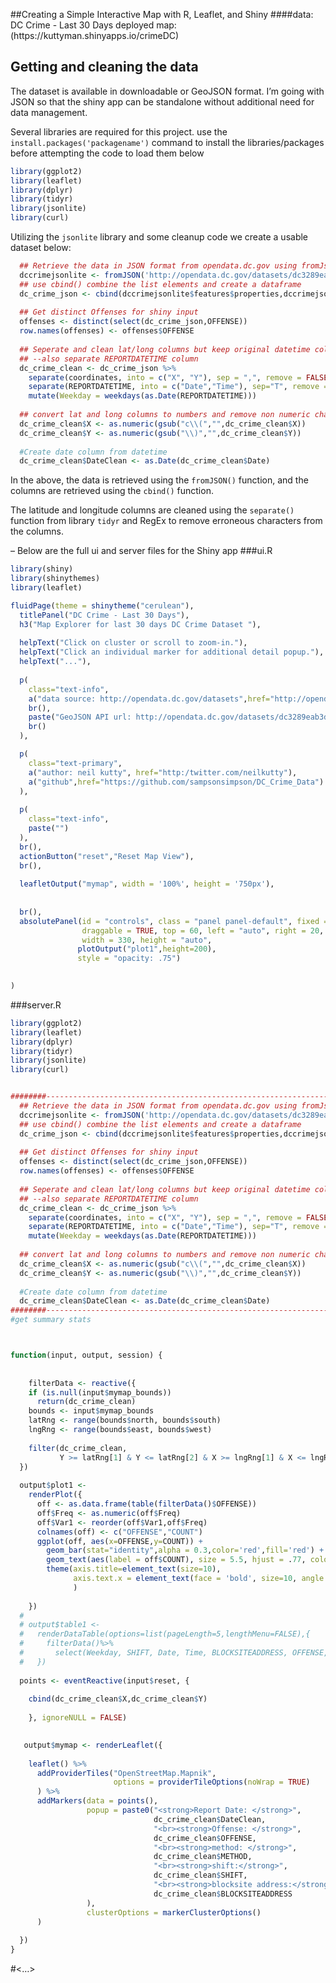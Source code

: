 
##Creating a Simple Interactive Map with R, Leaflet, and Shiny
####data: DC Crime - Last 30 Days
deployed map: (https://kuttyman.shinyapps.io/crimeDC)


## Getting and cleaning the data

The dataset is available in downloadable or GeoJSON format. I'm going with JSON so that the shiny app can be standalone without additional need for data management.  

Several libraries are required for this project. use the `install.packages('packagename')` command to install the libraries/packages before attempting the code to load them below

```r

library(ggplot2)
library(leaflet)
library(dplyr)
library(tidyr)
library(jsonlite)
library(curl)

```

Utilizing the ```jsonlite``` library and some cleanup code we create a usable dataset below: 

```r
  ## Retrieve the data in JSON format from opendata.dc.gov using fromJson()
  dccrimejsonlite <- fromJSON('http://opendata.dc.gov/datasets/dc3289eab3d2400ea49c154863312434_8.geojson')
  ## use cbind() combine the list elements and create a dataframe
  dc_crime_json <- cbind(dccrimejsonlite$features$properties,dccrimejsonlite$features$geometry)
  
  ## Get distinct Offenses for shiny input
  offenses <- distinct(select(dc_crime_json,OFFENSE))
  row.names(offenses) <- offenses$OFFENSE
  
  ## Seperate and clean lat/long columns but keep original datetime column
  ## --also separate REPORTDATETIME column
  dc_crime_clean <- dc_crime_json %>% 
    separate(coordinates, into = c("X", "Y"), sep = ",", remove = FALSE)%>%
    separate(REPORTDATETIME, into = c("Date","Time"), sep="T", remove = FALSE)%>%
    mutate(Weekday = weekdays(as.Date(REPORTDATETIME)))
  
  ## convert lat and long columns to numbers and remove non numeric characters
  dc_crime_clean$X <- as.numeric(gsub("c\\(","",dc_crime_clean$X))
  dc_crime_clean$Y <- as.numeric(gsub("\\)","",dc_crime_clean$Y))
  
  #Create date column from datetime
  dc_crime_clean$DateClean <- as.Date(dc_crime_clean$Date)
```

In the above, the data is retrieved using the ```fromJSON()``` function, and the columns are retrieved using the ```cbind()``` function. 

The latitude and longitude columns are cleaned using the ```separate()``` function from library ```tidyr``` and RegEx to remove erroneous characters from the columns.

-- Below are the full ui and server files for the Shiny app
###ui.R 
```r
library(shiny)
library(shinythemes)
library(leaflet)

fluidPage(theme = shinytheme("cerulean"),
  titlePanel("DC Crime - Last 30 Days"),
  h3("Map Explorer for last 30 days DC Crime Dataset "),
  
  helpText("Click on cluster or scroll to zoom-in."),
  helpText("Click an individual marker for additional detail popup."),
  helpText("..."),
  
  p(
    class="text-info",
    a("data source: http://opendata.dc.gov/datasets",href="http://opendata.dc.gov/datasets"),
    br(),
    paste("GeoJSON API url: http://opendata.dc.gov/datasets/dc3289eab3d2400ea49c154863312434_8.geojson"),
    br()
  ),

  p(
    class="text-primary",
    a("author: neil kutty", href="http:/twitter.com/neilkutty"),
    a("github",href="https://github.com/sampsonsimpson/DC_Crime_Data")
  ),
  
  p(
    class="text-info",
    paste("")
  ),
  br(),
  actionButton("reset","Reset Map View"),
  br(),
  
  leafletOutput("mymap", width = '100%', height = '750px'),
            
    
  br(),
  absolutePanel(id = "controls", class = "panel panel-default", fixed = TRUE,
                draggable = TRUE, top = 60, left = "auto", right = 20, bottom = "auto",
                width = 330, height = "auto",
               plotOutput("plot1",height=200),
               style = "opacity: .75")

  
)

```

###server.R
```r

library(ggplot2)
library(leaflet)
library(dplyr)
library(tidyr)
library(jsonlite)
library(curl)


########---------------------------------------------------------------------#>>>
  ## Retrieve the data in JSON format from opendata.dc.gov using fromJson()
  dccrimejsonlite <- fromJSON('http://opendata.dc.gov/datasets/dc3289eab3d2400ea49c154863312434_8.geojson')
  ## use cbind() combine the list elements and create a dataframe
  dc_crime_json <- cbind(dccrimejsonlite$features$properties,dccrimejsonlite$features$geometry)
  
  ## Get distinct Offenses for shiny input
  offenses <- distinct(select(dc_crime_json,OFFENSE))
  row.names(offenses) <- offenses$OFFENSE
  
  ## Seperate and clean lat/long columns but keep original datetime column
  ## --also separate REPORTDATETIME column
  dc_crime_clean <- dc_crime_json %>% 
    separate(coordinates, into = c("X", "Y"), sep = ",", remove = FALSE)%>%
    separate(REPORTDATETIME, into = c("Date","Time"), sep="T", remove = FALSE)%>%
    mutate(Weekday = weekdays(as.Date(REPORTDATETIME)))
  
  ## convert lat and long columns to numbers and remove non numeric characters
  dc_crime_clean$X <- as.numeric(gsub("c\\(","",dc_crime_clean$X))
  dc_crime_clean$Y <- as.numeric(gsub("\\)","",dc_crime_clean$Y))
  
  #Create date column from datetime
  dc_crime_clean$DateClean <- as.Date(dc_crime_clean$Date)
########---------------------------------------------------------------------#>>>
#get summary stats



function(input, output, session) {
  
  
    filterData <- reactive({
    if (is.null(input$mymap_bounds))
      return(dc_crime_clean)
    bounds <- input$mymap_bounds
    latRng <- range(bounds$north, bounds$south)
    lngRng <- range(bounds$east, bounds$west)
    
    filter(dc_crime_clean,
           Y >= latRng[1] & Y <= latRng[2] & X >= lngRng[1] & X <= lngRng[2])
  })
  
  output$plot1 <-  
    renderPlot({
      off <- as.data.frame(table(filterData()$OFFENSE))
      off$Freq <- as.numeric(off$Freq)
      off$Var1 <- reorder(off$Var1,off$Freq)
      colnames(off) <- c("OFFENSE","COUNT")
      ggplot(off, aes(x=OFFENSE,y=COUNT)) +
        geom_bar(stat="identity",alpha = 0.3,color='red',fill='red') +
        geom_text(aes(label = off$COUNT), size = 5.5, hjust = .77, color = "black")+
        theme(axis.title=element_text(size=10),
              axis.text.x = element_text(face = 'bold', size=10, angle = 45, hjust = 1)
              )
      
    })
  # 
  # output$table1 <- 
  #   renderDataTable(options=list(pageLength=5,lengthMenu=FALSE),{
  #     filterData()%>%
  #       select(Weekday, SHIFT, Date, Time, BLOCKSITEADDRESS, OFFENSE, METHOD, OBJECTID)
  #   })
  
  points <- eventReactive(input$reset, {
    
    cbind(dc_crime_clean$X,dc_crime_clean$Y)
    
    }, ignoreNULL = FALSE)
  

   output$mymap <- renderLeaflet({
    
    leaflet() %>%
      addProviderTiles("OpenStreetMap.Mapnik",
                       options = providerTileOptions(noWrap = TRUE)
      ) %>%
      addMarkers(data = points(),
                 popup = paste0("<strong>Report Date: </strong>",
                                dc_crime_clean$DateClean,
                                "<br><strong>Offense: </strong>", 
                                dc_crime_clean$OFFENSE, 
                                "<br><strong>method: </strong>", 
                                dc_crime_clean$METHOD,
                                "<br><strong>shift:</strong>",
                                dc_crime_clean$SHIFT,
                                "<br><strong>blocksite address:</strong><br>",
                                dc_crime_clean$BLOCKSITEADDRESS
                 ),
                 clusterOptions = markerClusterOptions()
      ) 
    
  })
}
```

#<...>
